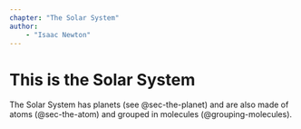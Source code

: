 ```yaml
---
chapter: "The Solar System"
author:
    - "Isaac Newton"
---
```


# This is the Solar System {#sec-the-solar-system}

The Solar System has planets (see @sec-the-planet) and are also made of atoms (@sec-the-atom) and grouped in molecules (@grouping-molecules).